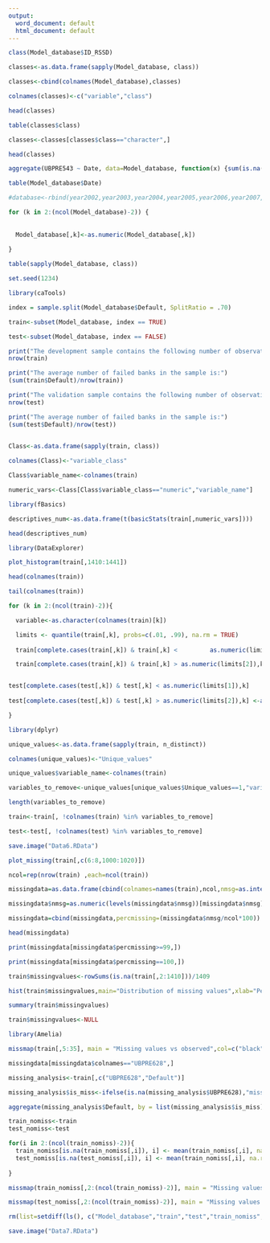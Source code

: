 ---
output:
  word_document: default
  html_document: default
---




```{r}

class(Model_database$ID_RSSD)

```


```{r}

classes<-as.data.frame(sapply(Model_database, class))

classes<-cbind(colnames(Model_database),classes)

colnames(classes)<-c("variable","class")

```


```{r}

head(classes)

```


```{r}

table(classes$class)

```


```{r}

classes<-classes[classes$class=="character",]

head(classes)

```


```{r}

aggregate(UBPRE543 ~ Date, data=Model_database, function(x) {sum(is.na(x))}, na.action = NULL)

```


```{r}

table(Model_database$Date)

```


```{r}

#database<-rbind(year2002,year2003,year2004,year2005,year2006,year2007,year2008, year2009,year2010,year2011,year2012,year2013,year2014,year2015,year2016)

```



```{r results='hide', message=FALSE, warning=FALSE}

for (k in 2:(ncol(Model_database)-2)) {
  
  
  Model_database[,k]<-as.numeric(Model_database[,k])
  
}

```



```{r}

table(sapply(Model_database, class))

```



```{r}

set.seed(1234)

```



```{r}

library(caTools)

index = sample.split(Model_database$Default, SplitRatio = .70)

```



```{r}

train<-subset(Model_database, index == TRUE)

test<-subset(Model_database, index == FALSE)

```



```{r}

print("The development sample contains the following number of observations:")
nrow(train)

print("The average number of failed banks in the sample is:")
(sum(train$Default)/nrow(train))

```



```{r}

print("The validation sample contains the following number of observations:")
nrow(test)

print("The average number of failed banks in the sample is:")
(sum(test$Default)/nrow(test))
 
```


```{r}

Class<-as.data.frame(sapply(train, class))

colnames(Class)<-"variable_class"

Class$variable_name<-colnames(train)

numeric_vars<-Class[Class$variable_class=="numeric","variable_name"]

```



```{r results='hide', message=FALSE, warning=FALSE}

library(fBasics)

descriptives_num<-as.data.frame(t(basicStats(train[,numeric_vars])))

head(descriptives_num)

```



```{r}

library(DataExplorer)

plot_histogram(train[,1410:1441])

```



```{r}

head(colnames(train))

``` 

```{r}

tail(colnames(train))

``` 



```{r results='hide', message=FALSE, warning=FALSE}

for (k in 2:(ncol(train)-2)){

  variable<-as.character(colnames(train)[k])

  limits <- quantile(train[,k], probs=c(.01, .99), na.rm = TRUE)
  
  train[complete.cases(train[,k]) & train[,k] <         as.numeric(limits[1]),k] <-      as.numeric(limits[1])

  train[complete.cases(train[,k]) & train[,k] > as.numeric(limits[2]),k] <-      as.numeric(limits[2])


test[complete.cases(test[,k]) & test[,k] < as.numeric(limits[1]),k]    <- as.numeric(limits[1])
  
test[complete.cases(test[,k]) & test[,k] > as.numeric(limits[2]),k] <-as.numeric(limits[2])

}

```



```{r results='hide', message=FALSE, warning=FALSE}

library(dplyr)

unique_values<-as.data.frame(sapply(train, n_distinct))

```



```{r}

colnames(unique_values)<-"Unique_values"

```



```{r}

unique_values$variable_name<-colnames(train)

```


```{r}

variables_to_remove<-unique_values[unique_values$Unique_values==1,"variable_name"]

length(variables_to_remove)

```


```{r}

train<-train[, !colnames(train) %in% variables_to_remove]

test<-test[, !colnames(test) %in% variables_to_remove]

```


```{r}

save.image("Data6.RData")

```

 

```{r}

plot_missing(train[,c(6:8,1000:1020)]) 

```



```{r}

ncol=rep(nrow(train) ,each=ncol(train))

missingdata=as.data.frame(cbind(colnames=names(train),ncol,nmsg=as.integer(as.character(as.vector(apply(train, 2, function(x) length(which(is.na(x)))))))))

missingdata$nmsg=as.numeric(levels(missingdata$nmsg))[missingdata$nmsg]

missingdata=cbind(missingdata,percmissing=(missingdata$nmsg/ncol*100))

```

```{r}

head(missingdata)

```


```{r}

print(missingdata[missingdata$percmissing>=99,])

```


```{r}

print(missingdata[missingdata$percmissing==100,])

```


```{r}

train$missingvalues<-rowSums(is.na(train[,2:1410]))/1409

```



```{r}

hist(train$missingvalues,main="Distribution of missing values",xlab="Percentage of missing values",border="blue", col="red",breaks=25)

```


```{r}

summary(train$missingvalues)

```


```{r}

train$missingvalues<-NULL

```


```{r results='hide', message=FALSE, warning=FALSE}

library(Amelia)

```


```{r}

missmap(train[,5:35], main = "Missing values vs observed",col=c("black", "grey"),,legend = FALSE)

```

 


```{r}

missingdata[missingdata$colnames=="UBPRE628",]

```

 

```{r}

missing_analysis<-train[,c("UBPRE628","Default")] 

```
  

```{r}

missing_analysis$is_miss<-ifelse(is.na(missing_analysis$UBPRE628),"missing_ratio","complete_ratio")

```


```{r}

aggregate(missing_analysis$Default, by = list(missing_analysis$is_miss), sum)

```


```{r}

train_nomiss<-train
test_nomiss<-test

for(i in 2:(ncol(train_nomiss)-2)){
  train_nomiss[is.na(train_nomiss[,i]), i] <- mean(train_nomiss[,i], na.rm = TRUE)
  test_nomiss[is.na(test_nomiss[,i]), i] <- mean(train_nomiss[,i], na.rm = TRUE)  
  
}

```



```{r}

missmap(train_nomiss[,2:(ncol(train_nomiss)-2)], main = "Missing values vs observed",col=c("black", "grey"),,legend = FALSE)

```

```{r}

missmap(test_nomiss[,2:(ncol(train_nomiss)-2)], main = "Missing values vs observed",col=c("black", "grey"),,legend = FALSE)

```


```{r}

rm(list=setdiff(ls(), c("Model_database","train","test","train_nomiss","test_nomiss")))

save.image("Data7.RData")

```



